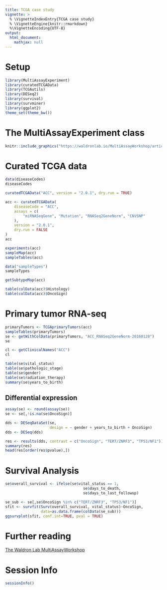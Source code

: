 ```yaml
---
title: TCGA case study
vignette: >
  % \VignetteIndexEntry{TCGA case study}
  % \VignetteEngine{knitr::rmarkdown}
  %\VignetteEncoding{UTF-8}
output:
  html_document:
    mathjax: null   
---
```


# Setup

```r
library(MultiAssayExperiment)
library(curatedTCGAData)
library(TCGAutils)
library(DESeq2)
library(survival)
library(survminer)
library(ggplot2)
theme_set(theme_bw())
```

# The MultiAssayExperiment class

```r
knitr::include_graphics("https://waldronlab.io/MultiAssayWorkshop/articles/MultiAssayExperiment.png")
```

# Curated TCGA data

```r
data(diseaseCodes)
diseaseCodes
```

```r
curatedTCGAData("ACC", version = "2.0.1", dry.run = TRUE)
```

```r
acc <- curatedTCGAData(
    diseaseCode = "ACC",
    assays = c(
        "miRNASeqGene", "Mutation", "RNASeq2GeneNorm", "CNVSNP"
    ),
    version = "2.0.1",
    dry.run = FALSE
)
acc
```
```r
experiments(acc)
sampleMap(acc)
sampleTables(acc)
```

```r
data("sampleTypes")
sampleTypes
```

```r
getSubtypeMap(acc)
```

```r
table(colData(acc)$Histology)
table(colData(acc)$OncoSign)
```

# Primary tumor RNA-seq

```r
primaryTumors <- TCGAprimaryTumors(acc)
sampleTables(primaryTumors)
se <- getWithColData(primaryTumors, "ACC_RNASeq2GeneNorm-20160128")
se
```

```r
cl <- getClinicalNames("ACC")
cl
```

```r
table(se$vital_status)
table(se$pathologic_stage)
table(se$gender)
table(se$radiation_therapy)
summary(se$years_to_birth)
```

## Differential expression

```r
assay(se) <- round(assay(se))
se <- se[,!is.na(se$OncoSign)]

dds <- DESeqDataSet(se,
                    design = ~ gender + years_to_birth + OncoSign)
dds <- DESeq(dds)

res <- results(dds, contrast = c("OncoSign", "TERT/ZNRF3", "TP53/NF1"))
summary(res)
head(res[order(res$pvalue),])
```
# Survival Analysis

```r
se$overall_survival <- ifelse(se$vital_status == 1,
                                   se$days_to_death,
                                   se$days_to_last_followup)
```

```r
se_sub <- se[,se$OncoSign %in% c("TERT/ZNRF3", "TP53/NF1")]
sfit <- survfit(Surv(overall_survival, vital_status)~OncoSign,
                data=as.data.frame(colData(se_sub)))
ggsurvplot(sfit, conf.int=TRUE, pval = TRUE)
```

# Further reading

[The Waldron Lab MultiAssayWorkshop](https://waldronlab.io/MultiAssayWorkshop)

# Session Info

```r
sessionInfo()
```
